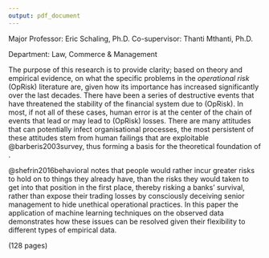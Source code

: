 ```yaml
---
output: pdf_document
---
```

\doublespacing
\begin{center}
Towards a Framework for Operational Risk \\ 
in the Banking Sector \\
\vspace{12pt}
by \\
\vspace{12pt}
Mphekeleli Hoohlo \\
University of the Witwatersrand, 2019
\end{center}

\vspace{12pt}

\singlespacing
\noindent Major Professor: Eric Schaling, Ph.D.
\noindent Co-supervisor: Thanti Mthanti, Ph.D.

\noindent Department: Law, Commerce \& Management

\vspace{12pt}

\doublespacing

The purpose of this research is to provide clarity; based on theory and empirical evidence, on what the specific problems in the *operational risk* (OpRisk) literature are, given how its importance has increased significantly over the last decades. There have been a series of destructive events that have threatened the stability of the financial system due to (OpRisk). In most, if not all of these cases, human error is at the center of the chain of events that lead or may lead to (OpRisk) losses.  There are many attitudes that can potentially infect organisational processes, the  most persistent of these attitudes stem from human failings that are exploitable @barberis2003survey, thus forming a basis for the theoretical foundation of \texttt{OpRisk}.

@shefrin2016behavioral notes that people would rather incur greater risks to hold on to things they already have, than the risks they would taken to get into that position in the first place, thereby risking a banks' survival, rather than expose their trading losses by consciously deceiving senior management to hide unethical operational practices. In this paper the application of machine learning techniques on the observed data demonstrates how these issues can be resolved given their flexibility to different types of empirical data.

<!-- This code does not include the preliminary pages so I hard coded it -->
<!-- \hspace{10.5 cm} (\pageref{LastPage} pages) -->

\hspace{11 cm} (128 pages)


\singlespacing